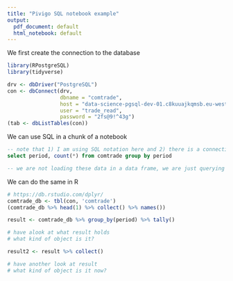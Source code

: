```yaml
---
title: "Pivigo SQL notebook example"
output:
  pdf_document: default
  html_notebook: default
---
```


We first create the connection to the database

```r

library(RPostgreSQL)
library(tidyverse)

drv <- dbDriver("PostgreSQL")
con <- dbConnect(drv,
                 dbname = "comtrade",
                 host = "data-science-pgsql-dev-01.c8kuuajkqmsb.eu-west-2.rds.amazonaws.com",
                 user = "trade_read",
                 password = "2fs@9!^43g")
(tab <- dbListTables(con))
```

We can use SQL in a chunk of a notebook

```sql
-- note that 1) I am using SQL notation here and 2) there is a connection reference in the definition of this chunk
select period, count(*) from comtrade group by period

-- we are not loading these data in a data frame, we are just querying the data

```

We can do the same in R

```r

# https://db.rstudio.com/dplyr/
comtrade_db <- tbl(con, 'comtrade')
(comtrade_db %>% head(1) %>% collect() %>% names())

result <- comtrade_db %>% group_by(period) %>% tally()

# have alook at what result holds
# what kind of object is it? 

result2 <- result %>% collect()

# have another look at result
# what kind of object is it now?

```



